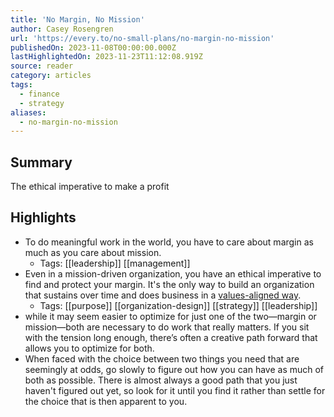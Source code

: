 ```yaml
---
title: 'No Margin, No Mission'
author: Casey Rosengren
url: 'https://every.to/no-small-plans/no-margin-no-mission'
publishedOn: 2023-11-08T00:00:00.000Z
lastHighlightedOn: 2023-11-23T11:12:08.919Z
source: reader
category: articles
tags:
  - finance
  - strategy
aliases:
  - no-margin-no-mission
---
```

## Summary

The ethical imperative to make a profit

## Highlights
- To do meaningful work in the world, you have to care about margin as much as you care about mission.
    - Tags: [[leadership]] [[management]] 
- Even in a mission-driven organization, you have an ethical imperative to find and protect your margin. It's the only way to build an organization that sustains over time and does business in a [values-aligned way](https://every.to/no-small-plans/how-to-identify-and-live-your-life-by-your-values).
    - Tags: [[purpose]] [[organization-design]] [[strategy]] [[leadership]] 
- while it may seem easier to optimize for just one of the two—margin or mission—both are necessary to do work that really matters. If you sit with the tension long enough, there’s often a creative path forward that allows you to optimize for both.
- When faced with the choice between two things you need that are seemingly at odds, go slowly to figure out how you can have as much of both as possible. There is almost always a good path that you just haven't figured out yet, so look for it until you find it rather than settle for the choice that is then apparent to you.
